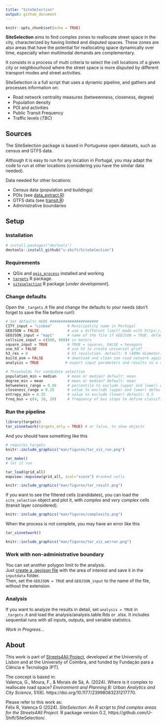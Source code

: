 ```yaml
---
title: "SiteSelection"
output: github_document
---
```


```r
knitr::opts_chunk$set(echo = TRUE)
```

**SiteSelection** aims to find complex zones to reallocate street space in the city, characterized by having limited and disputed spaces. These zones are also areas that have the potential for reallocating space dynamically over time, especially when multimodal demands are complementary. 

It consists in a process of multi criteria to select the cell locations of a given city or neighbourhood where the street space is more disputed by different transport modes and street activities. 

SiteSelection is a full script that uses a dynamic pipeline, and gathers and processes information on:

* Road network centrality measures (betweenness, closeness, degree)
* Population density
* POI and activities
* Public Transit Frequency
* Traffic levels (_TBC_)

## Sources

The SiteSelection package is based in Portuguese open datasets, such as census and GTFS data.

Although it is easy to run for any location in Portugal, you may adapt the code to run at other locations (considering you have the similar data needed).

Data needed for other locations:

* Census data (population and buildings)
* POIs (see [data_extract.R](https://github.com/U-Shift/SiteSelection/blob/fc0bce07acf3b60ce0bfe1d26511acd7c2d5c083/code/data_extract.R#L146))
* GTFS data (see [transit.R](https://github.com/U-Shift/SiteSelection/blob/main/code/transit.R))
* Administrative boundaries


## Setup

### Installation

```r
# install.packages("devtools")
devtools::install_github("u-shift/SiteSelection")
```


### Requirements

*   QGis and [`qgis_process`](https://r-spatial.github.io/qgisprocess/) installed and working
*   [`targets`](https://books.ropensci.org/targets/) R package.
*   [`siteselection`]() R package [_under development_].

### Change defaults

Open the `_targets.R` file and change the defaults to your needs (don't forget to save the file before run!):

```r
# Set defaults HERE ######################
CITY_input = "Lisboa"       # Municipality name in Portugal
GEOJSON = FALSE             # use a different limit? made with https://geojson.io/ and saved in inputdata/*.geojson
GEOJSON_input = "map1"      # name of the file if GEOJSON = TRUE. default: "map1"
cellsize_input = c(600, 600)# in meters
square_input = TRUE         # TRUE = squares, FALSE = hexagons
use_h3 = FALSE              # use h3 to create universal grid?
h3_res = 8                  # h3 resolution. default: 9 (400m diameter). 8 = 1060m diameter, 10 = 150m diameter
build_osm = FALSE           # download and clean osm road network again?
analysis = TRUE            # export input parameters and results to a xls file? default: FALSE

# Thresholds for candidate selection
population_min = median     # mean or median? default: mean
degree_min = mean           # mean or median? default: mean
betweeness_range = 0.40     # percentile to exclude (upper and lower) default: 0.25
closeness_range = 0.25      # value to exclude (upper and lower) default: 0.25
entropy_min = 0.35          # value to exclude (lower) default: 0.5
freq_bus = c(4, 10, 20)     # frequency of bus stops to define classification. last 2 will remain. default: c(4, 10, 20) 

```

### Run the pipeline

```r
library(targets)
tar_visnetwork(targets_only = TRUE) # or false, to show objects
```

And you should have something like this

```r
# requires targets
knitr::include_graphics("man/figures/tar_viz_run.png")
```

```r
tar_make()
# let it run

tar_load(grid_all)
mapview::mapview(grid_all, zcol="score") #ranked cells
```
```r
knitr::include_graphics("man/figures/tar_result.png")
```

If you want to see the filtered cells (candidates), you can load the `site_selection` object and plot it, with *complex* and *very complex* cells (transit layer considered).

```r
knitr::include_graphics("man/figures/complexity.png")
```


When the process is not complete, you may have an error like this

```r
tar_visnetwork()
```
```r
knitr::include_graphics("man/figures/tar_viz_werror.png")
```

### Work with non-administrative boundary

You can set another polygon limit to the analysis.  
Just [create a .geojson file](https://geojson.io/) with the area of interest and save it in the `inputdata` folder.  
Then, set the `GEOJSON = TRUE` and `GEOJSON_input` to the name of the file, without the extension.


### Analysis

If you want to analyze the results in detail, set `analysis = TRUE` in `_targets.R` and load the analysis/analysis.table.Rds or .xlsx.
It includes sequential runs with all inputs, outputs, and variable statistics.

_Work in Progress..._

## About

This work is part of [Streets4All Project](https://streets4all.tecnico.ulisboa.pt), developed at the University of Lisbon and at the University of Coimbra, and funded by Fundação para a Ciência e Tecnologia (PT).

The concept is based in:  
Valença, G., Moura, F., & Morais de Sá, A. (2024). Where is it complex to reallocate road space? *Environment and Planning B: Urban Analytics and City Science*, 51(6). https://doi.org/10.1177/23998083231217770.


Please refer to this work as:  
Félix R, Valença G (2024). *SiteSelection: An R script to find complex areas for the Streets4All Project*. R package version 0.2, https://github.com/U-Shift/SiteSelection/. 
